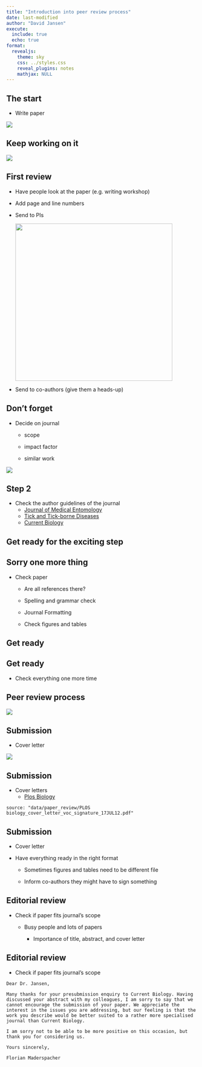 ---
title: "Introduction into peer review process"
date: last-modified
author: "David Jansen"
execute:
  include: true
  echo: true
format:
  revealjs: 
    theme: sky
    css: ../styles.css
    reveal_plugins: notes
    mathjax: NULL
---

## The start

-   Write paper

![](/images/writingtips-011.jpg)

## Keep working on it

![](/images/paper_tips_combined.jpg)

## First review

-   Have people look at the paper (e.g. writing workshop)

-   Add page and line numbers

-   Send to PIs

    ![](/images/writingtips-09.jpg){width="415"}

-   Send to co-authors (give them a heads-up)

## Don't forget

-   Decide on journal

    -   scope

    -   impact factor

    -   similar work

![](/images/writingtips-10.jpg)

## Step 2

-   Check the author guidelines of the journal
    -   [Journal of Medical Entomology](https://academic.oup.com/jme/pages/General_Instructions)
    -   [Tick and Tick-borne Diseases](https://www.sciencedirect.com/journal/ticks-and-tick-borne-diseases/publish/guide-for-authors)
    -   [Current Biology](https://www.cell.com/current-biology/authors)

## Get ready for the exciting step

## Sorry one more thing

-   Check paper

    -   Are all references there?

    -   Spelling and grammar check

    -   Journal Formatting

    -   Check figures and tables

## Get ready

## Get ready

-   Check everything one more time

## Peer review process

![](/images/peer_review_process.jpg)

## Submission

-   Cover letter

![](/images/writingtips-11.jpg)

## Submission

-   Cover letters
    -    [Plos Biology](data/paper_review/PLOS biology_cover_letter_voc_signature_17JUL12.pdf)

```{pdf}
source: "data/paper_review/PLOS biology_cover_letter_voc_signature_17JUL12.pdf"
```

## Submission

-   Cover letter
-   Have everything ready in the right format

    -   Sometimes figures and tables need to be different file

    -   Inform co-authors they might have to sign something

## Editorial review

-   Check if paper fits journal's scope

    -   Busy people and lots of papers

        -   Importance of title, abstract, and cover letter

## Editorial review

-   Check if paper fits journal's scope

```         
Dear Dr. Jansen,

Many thanks for your presubmission enquiry to Current Biology. Having discussed your abstract with my colleagues, I am sorry to say that we cannot encourage the submission of your paper. We appreciate the interest in the issues you are addressing, but our feeling is that the work you describe would be better suited to a rather more specialised journal than Current Biology.

I am sorry not to be able to be more positive on this occasion, but thank you for considering us.

Yours sincerely,

Florian Maderspacher
```
